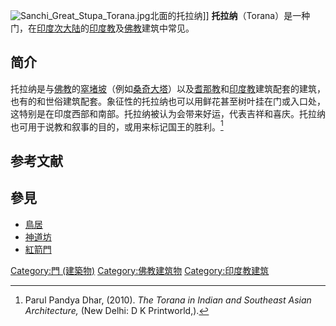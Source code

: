 {{expand English}}
[[Image:Sanchi_Great_Stupa_Torana.jpg|thumb]]北面的托拉纳]]
'''托拉纳'''（Torana）是一种门，在[[印度次大陆|印度次大陆]]的[[印度教|印度教]]及[[佛教|佛教]]建筑中常见。

==简介==
托拉纳是与[[佛教|佛教]]的[[窣堵坡|窣堵坡]]（例如[[桑奇大塔|桑奇大塔]]）以及[[耆那教|耆那教]]和[[印度教|印度教]]建筑配套的建筑，也有的和世俗建筑配套。象征性的托拉纳也可以用鲜花甚至树叶挂在门或入口处，这特别是在印度西部和南部。托拉纳被认为会带来好运，代表吉祥和喜庆。托拉纳也可用于说教和叙事的目的，或用来标记国王的胜利。<ref>Parul Pandya Dhar, (2010). ''The Torana in Indian and Southeast Asian Architecture,'' (New Delhi: D K Printworld,).</ref>

==参考文献==
{{reflist}}
==參見==
*[[鳥居|鳥居]]
*[[神道坊|神道坊]]
*[[紅箭門|紅箭門]]

{{建筑小作品}}
[[Category:門_(建築物)|Category:門 (建築物)]]
[[Category:佛教建筑物|Category:佛教建筑物]]
[[Category:印度教建筑|Category:印度教建筑]]